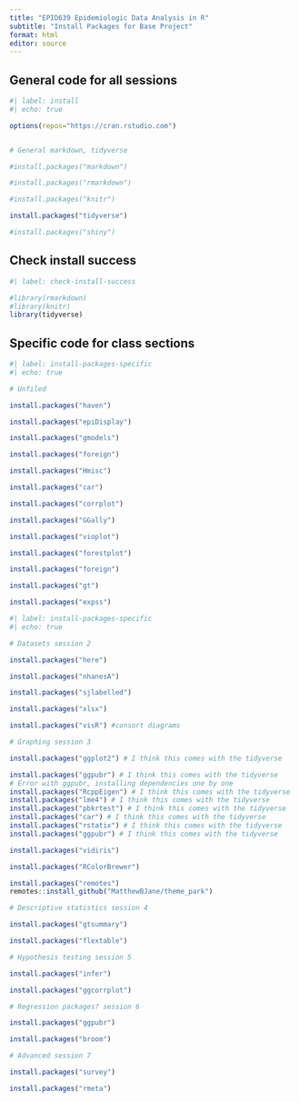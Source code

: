 ```yaml
---
title: "EPID639 Epidemiologic Data Analysis in R"
subtitle: "Install Packages for Base Project"
format: html
editor: source
---
```



## General code for all sessions

```r
#| label: install
#| echo: true

options(repos="https://cran.rstudio.com")


# General markdown, tidyverse

#install.packages("markdown")

#install.packages("rmarkdown")

#install.packages("knitr")

install.packages("tidyverse")

#install.packages("shiny")

```
## Check install success

```r
#| label: check-install-success

#library(rmarkdown)
#library(knitr)
library(tidyverse)

```

## Specific code for class sections


```r
#| label: install-packages-specific
#| echo: true

# Unfiled

install.packages("haven")

install.packages("epiDisplay")

install.packages("gmodels")

install.packages("foreign")

install.packages("Hmisc")

install.packages("car")

install.packages("corrplot")

install.packages("GGally")

install.packages("vioplot")

install.packages("forestplot")

install.packages("foreign")

install.packages("gt")

install.packages("expss")
```


```r
#| label: install-packages-specific
#| echo: true

# Datasets session 2

install.packages("here")

install.packages("nhanesA")

install.packages("sjlabelled")

install.packages("xlsx")

install.packages("visR") #consort diagrams

# Graphing session 3

install.packages("ggplot2") # I think this comes with the tidyverse 

install.packages("ggpubr") # I think this comes with the tidyverse 
# Error with ggpubr, installing dependencies one by one
install.packages("RcppEigen") # I think this comes with the tidyverse 
install.packages("lme4") # I think this comes with the tidyverse 
install.packages("pbkrtest") # I think this comes with the tidyverse 
install.packages("car") # I think this comes with the tidyverse 
install.packages("rstatix") # I think this comes with the tidyverse 
install.packages("ggpubr") # I think this comes with the tidyverse 

install.packages("vidiris")

install.packages("RColorBrewer")

install.packages("remotes")
remotes::install_github("MatthewBJane/theme_park")

# Descriptive statistics session 4

install.packages("gtsummary")

install.packages("flextable")

# Hypothesis testing session 5

install.packages("infer")

install.packages("ggcorrplot")

# Regression packages? session 6

install.packages("ggpubr")

install.packages("broom")

# Advanced session 7

install.packages("survey")

install.packages("rmeta")

```




